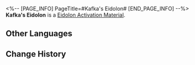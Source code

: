 <%-- [PAGE_INFO]
PageTitle=#Kafka's Eidolon#
[END_PAGE_INFO] --%>
{{Item Infobox
|id          = 11005
|image       = Item Kafka's Eidolon.png
|type        = Eidolon Activation Material
|invCategory = 
|rarity      = 5
|effect      = Material for raising Kafka's Eidolon Level.
|description = 
}}
'''Kafka's Eidolon''' is a [[Eidolon Activation Material]].

==Other Languages==
{{Other Languages
|en   = Kafka's Eidolon
|zhs  = 【卡芙卡】的星魂
|zht  = 【卡芙卡】的星魂
|ja   = 「カフカ」の星魂
|ko   = [카프카]의 성혼
|es   = Eidolon de Kafka
|fr   = Eidolon de Kafka
|ru   = Эйдолон Кафки
|th   = Eidolon ของ Kafka
|vi   = Tinh Hồn Kafka
|de   = Kafkas Eidolon
|id   = Kafka's Eidolon
|pt   = Eidolon de Kafka
}}

==Change History==
{{Change History|1.0}}